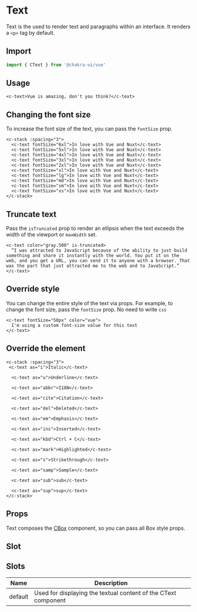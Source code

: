 
<SEO
  title="Text"
  description="Text is the used to render text and paragraphs within an interface. It renders a <p> tag by default."
/>

# Text

Text is the used to render text and paragraphs within an interface. It renders a `<p>` tag by default.

## Import

```js
import { CText } from '@chakra-ui/vue'
```

## Usage

```vue live=true
<c-text>Vue is amazing, don't you think?</c-text>
```

## Changing the font size

To increase the font size of the text, you can pass the `fontSize` prop.

```vue live=true
<c-stack :spacing="3">
  <c-text fontSize="6xl">In love with Vue and Nuxt</c-text>
  <c-text fontSize="5xl">In love with Vue and Nuxt</c-text>
  <c-text fontSize="4xl">In love with Vue and Nuxt</c-text>
  <c-text fontSize="3xl">In love with Vue and Nuxt</c-text>
  <c-text fontSize="2xl">In love with Vue and Nuxt</c-text>
  <c-text fontSize="xl">In love with Vue and Nuxt</c-text>
  <c-text fontSize="lg">In love with Vue and Nuxt</c-text>
  <c-text fontSize="md">In love with Vue and Nuxt</c-text>
  <c-text fontSize="sm">In love with Vue and Nuxt</c-text>
  <c-text fontSize="xs">In love with Vue and Nuxt</c-text>
</c-stack>
```

## Truncate text

Pass the `isTruncated` prop to render an ellipsis when the text exceeds the width of the viewport or `maxWidth` set.

```vue live=true
<c-text color="gray.500" is-truncated>
  “I was attracted to JavaScript because of the ability to just build something and share it instantly with the world. You put it on the web, and you get a URL, you can send it to anyone with a browser. That was the part that just attracted me to the web and to JavaScript.”
</c-text>
```

## Override style

You can change the entire style of the text via props. For example, to change the font size, pass the `fontSize` prop. No need to write `css`

```vue live=true
<c-text fontSize="50px" color="vue">
  I'm using a custom font-size value for this text
</c-text>
```

## Override the element

```vue live=true
<c-stack :spacing="3">
 <c-text as="i">Italic</c-text>

  <c-text as="u">Underline</c-text>

  <c-text as="abbr">I18N</c-text>

  <c-text as="cite">Citation</c-text>

  <c-text as="del">Deleted</c-text>

  <c-text as="em">Emphasis</c-text>

  <c-text as="ins">Inserted</c-text>

  <c-text as="kbd">Ctrl + C</c-text>

  <c-text as="mark">Highlighted</c-text>

  <c-text as="s">Strikethrough</c-text>

  <c-text as="samp">Sample</c-text>

  <c-text as="sub">sub</c-text>

  <c-text as="sup">sup</c-text>
</c-stack>
```

## Props

Text composes the [CBox](/box) component, so you can pass all Box style props.

## Slot

## Slots

| Name    | Description                                                    |
| ------- | -------------------------------------------------------------- |
| default | Used for displaying the textual content of the CText component |
